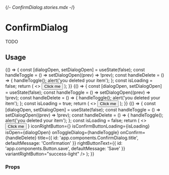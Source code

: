 {/*- ConfirmDialog.stories.mdx -*/}


<Meta title="components/ConfirmDialog" />

# ConfirmDialog

TODO

## Usage

<Canvas>
  <Story name="base">
    {() => {
      const [dialogOpen, setDialogOpen] = useState(false);
      const handleToggle = () => setDialogOpen((prev) => !prev);
      const handleDelete = () => {
        handleToggle();
        alert('you deleted your item');
      };
      const isLoading = false;
      return (
        <>
          <Button onClick={handleToggle}>Click me</Button>
          <ConfirmDialog
            isConfirmButtonLoading={isLoading}
            isOpen={dialogOpen}
            onToggleDialog={handleToggle}
            onConfirm={handleDelete}
          />
        </>
      );
    }}
  </Story>
  <Story name="confirm-loading">
    {() => {
      const [dialogOpen, setDialogOpen] = useState(false);
      const handleToggle = () => setDialogOpen((prev) => !prev);
      const handleDelete = () => {
        handleToggle();
        alert('you deleted your item');
      };
      const isLoading = true;
      return (
        <>
          <Button onClick={handleToggle}>Click me</Button>
          <ConfirmDialog
            isConfirmButtonLoading={true}
            isOpen={dialogOpen}
            onToggleDialog={handleToggle}
            onConfirm={handleDelete}
          />
        </>
      );
    }}
  </Story>
  <Story name="confirm-custom">
    {() => {
      const [dialogOpen, setDialogOpen] = useState(false);
      const handleToggle = () => setDialogOpen((prev) => !prev);
      const handleDelete = () => {
        handleToggle();
        alert('you deleted your item');
      };
      const isLoading = false;
      return (
        <>
          <Button onClick={handleToggle}>Click me</Button>
          <ConfirmDialog
            bodyText={{
              id: 'app.components',
              defaultMessage: 'Are you sure you want to unpublish it?',
            }}
            iconBody={<Information />}
            iconRightButton={<Check />}
            isConfirmButtonLoading={isLoading}
            isOpen={dialogOpen}
            onToggleDialog={handleToggle}
            onConfirm={handleDelete}
            title={{ id: 'app.components.ConfirmDialog.title', defaultMessage: 'Confirmation' }}
            rightButtonText={{ id: 'app.components.Button.save', defaultMessage: 'Save' }}
            variantRightButton="success-light"
          />
        </>
      );
    }}
  </Story>
</Canvas>

### Props

<ArgsTable of={ConfirmDialog} />
